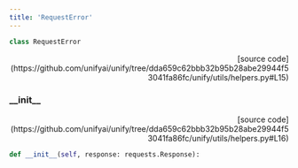 ```yaml
---
title: 'RequestError'
---
```


```python
class RequestError
```

<p align="right">[source code](https://github.com/unifyai/unify/tree/dda659c62bbb32b95b28abe29944f53041fa86fc/unify/utils/helpers.py#L15)</p>



### \_\_init\_\_

<p align="right">[source code](https://github.com/unifyai/unify/tree/dda659c62bbb32b95b28abe29944f53041fa86fc/unify/utils/helpers.py#L16)</p>

```python
def __init__(self, response: requests.Response):
```

